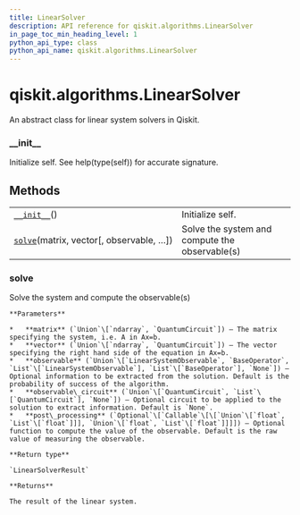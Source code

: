 ```yaml
---
title: LinearSolver
description: API reference for qiskit.algorithms.LinearSolver
in_page_toc_min_heading_level: 1
python_api_type: class
python_api_name: qiskit.algorithms.LinearSolver
---
```


<span id="qiskit-algorithms-linearsolver" />

# qiskit.algorithms.LinearSolver

<Class id="qiskit.algorithms.LinearSolver" isDedicatedPage={true} github="https://github.com/qiskit/qiskit/tree/stable/0.18/qiskit/algorithms/linear_solvers/linear_solver.py" signature="LinearSolver" modifiers="class">
  An abstract class for linear system solvers in Qiskit.

  ### \_\_init\_\_

  <Function id="qiskit.algorithms.LinearSolver.__init__" signature="__init__()">
    Initialize self. See help(type(self)) for accurate signature.
  </Function>

  ## Methods

  |                                                                                                                           |                                                |
  | ------------------------------------------------------------------------------------------------------------------------- | ---------------------------------------------- |
  | [`__init__`](#qiskit.algorithms.LinearSolver.__init__ "qiskit.algorithms.LinearSolver.__init__")()                        | Initialize self.                               |
  | [`solve`](#qiskit.algorithms.LinearSolver.solve "qiskit.algorithms.LinearSolver.solve")(matrix, vector\[, observable, …]) | Solve the system and compute the observable(s) |

  ### solve

  <Function id="qiskit.algorithms.LinearSolver.solve" signature="solve(matrix, vector, observable=None, observable_circuit=None, post_processing=None)" modifiers="abstract">
    Solve the system and compute the observable(s)

    **Parameters**

    *   **matrix** (`Union`\[`ndarray`, `QuantumCircuit`]) – The matrix specifying the system, i.e. A in Ax=b.
    *   **vector** (`Union`\[`ndarray`, `QuantumCircuit`]) – The vector specifying the right hand side of the equation in Ax=b.
    *   **observable** (`Union`\[`LinearSystemObservable`, `BaseOperator`, `List`\[`LinearSystemObservable`], `List`\[`BaseOperator`], `None`]) – Optional information to be extracted from the solution. Default is the probability of success of the algorithm.
    *   **observable\_circuit** (`Union`\[`QuantumCircuit`, `List`\[`QuantumCircuit`], `None`]) – Optional circuit to be applied to the solution to extract information. Default is `None`.
    *   **post\_processing** (`Optional`\[`Callable`\[\[`Union`\[`float`, `List`\[`float`]]], `Union`\[`float`, `List`\[`float`]]]]) – Optional function to compute the value of the observable. Default is the raw value of measuring the observable.

    **Return type**

    `LinearSolverResult`

    **Returns**

    The result of the linear system.
  </Function>
</Class>

